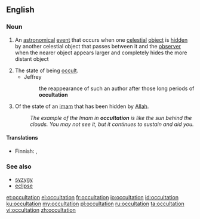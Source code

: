 ==English==
===Noun===
{{en-noun}}

# {{context|astronomy|lang=en}} An [[astronomical]] [[event]] that occurs when one [[celestial]] [[object]] is [[hidden]] by another celestial object that passes between it and the [[observer]] when the nearer object appears larger and completely hides the more distant object
# The state of being [[occult]].
#* Jeffrey
#*: the reappearance of such an author after those long periods of '''occultation'''
# {{context|Shia|_|Islam|lang=en}} Of the state of an [[imam]] that has been hidden by [[Allah]].
#: ''The example of the Imam in '''occultation''' is like the sun behind the clouds. You may not see it, but it continues to sustain and aid you.''

====Translations====
{{trans-top|An astronomical event}}
* Finnish: {{t|fi|okkultaatio}}, {{qualifier|of a star}} {{t|fi|tähdenpeitto}}
{{trans-mid}}
{{trans-bottom}}

===See also===
*[[syzygy]]
*[[eclipse]]

[[et:occultation]]
[[el:occultation]]
[[fr:occultation]]
[[io:occultation]]
[[id:occultation]]
[[ku:occultation]]
[[my:occultation]]
[[pl:occultation]]
[[ru:occultation]]
[[ta:occultation]]
[[vi:occultation]]
[[zh:occultation]]